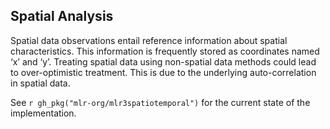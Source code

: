 ## Spatial Analysis {#spatial}

Spatial data observations entail reference information about spatial characteristics.
This information is frequently stored as coordinates named 'x' and 'y'.
Treating spatial data using non-spatial data methods could lead to over-optimistic treatment.
This is due to the underlying auto-correlation in spatial data.

See `r gh_pkg("mlr-org/mlr3spatiotemporal")` for the current state of the implementation.

